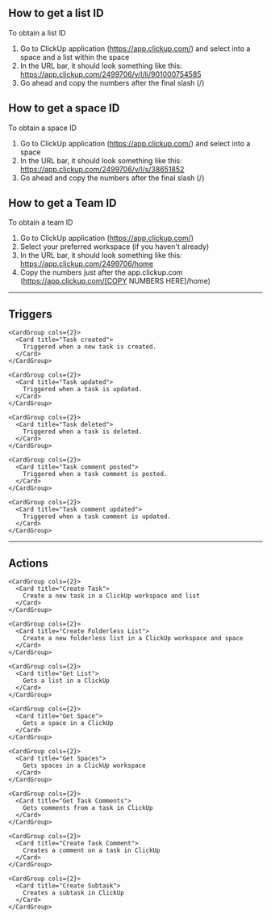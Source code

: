 ## How to get a list ID

To obtain a list ID

1. Go to ClickUp application (https://app.clickup.com/) and select into a space and a list within the space
2. In the URL bar, it should look something like this: https://app.clickup.com/2499706/v/l/li/901000754585
3. Go ahead and copy the numbers after the final slash (/)

## How to get a space ID

To obtain a space ID

1. Go to ClickUp application (https://app.clickup.com/) and select into a space
2. In the URL bar, it should look something like this: https://app.clickup.com/2499706/v/l/s/38651852
3. Go ahead and copy the numbers after the final slash (/)

## How to get a Team ID

To obtain a team ID

1. Go to ClickUp application (https://app.clickup.com/)
2. Select your preferred workspace (if you haven't already)
2. In the URL bar, it should look something like this: https://app.clickup.com/2499706/home
3. Copy the numbers just after the app.clickup.com (https://app.clickup.com/[COPY NUMBERS HERE]/home)

---

## Triggers


    <CardGroup cols={2}>
      <Card title="Task created">
        Triggered when a new task is created.
      </Card>
    </CardGroup>
  
    <CardGroup cols={2}>
      <Card title="Task updated">
        Triggered when a task is updated.
      </Card>
    </CardGroup>
  
    <CardGroup cols={2}>
      <Card title="Task deleted">
        Triggered when a task is deleted.
      </Card>
    </CardGroup>
  
    <CardGroup cols={2}>
      <Card title="Task comment posted">
        Triggered when a task comment is posted.
      </Card>
    </CardGroup>
  
    <CardGroup cols={2}>
      <Card title="Task comment updated">
        Triggered when a task comment is updated.
      </Card>
    </CardGroup>
  

---

## Actions


    <CardGroup cols={2}>
      <Card title="Create Task">
        Create a new task in a ClickUp workspace and list
      </Card>
    </CardGroup>
  
    <CardGroup cols={2}>
      <Card title="Create Folderless List">
        Create a new folderless list in a ClickUp workspace and space
      </Card>
    </CardGroup>
  
    <CardGroup cols={2}>
      <Card title="Get List">
        Gets a list in a ClickUp
      </Card>
    </CardGroup>
  
    <CardGroup cols={2}>
      <Card title="Get Space">
        Gets a space in a ClickUp
      </Card>
    </CardGroup>
  
    <CardGroup cols={2}>
      <Card title="Get Spaces">
        Gets spaces in a ClickUp workspace
      </Card>
    </CardGroup>
  
    <CardGroup cols={2}>
      <Card title="Get Task Comments">
        Gets comments from a task in ClickUp
      </Card>
    </CardGroup>
  
    <CardGroup cols={2}>
      <Card title="Create Task Comment">
        Creates a comment on a task in ClickUp
      </Card>
    </CardGroup>
  
    <CardGroup cols={2}>
      <Card title="Create Subtask">
        Creates a subtask in ClickUp
      </Card>
    </CardGroup>
  
